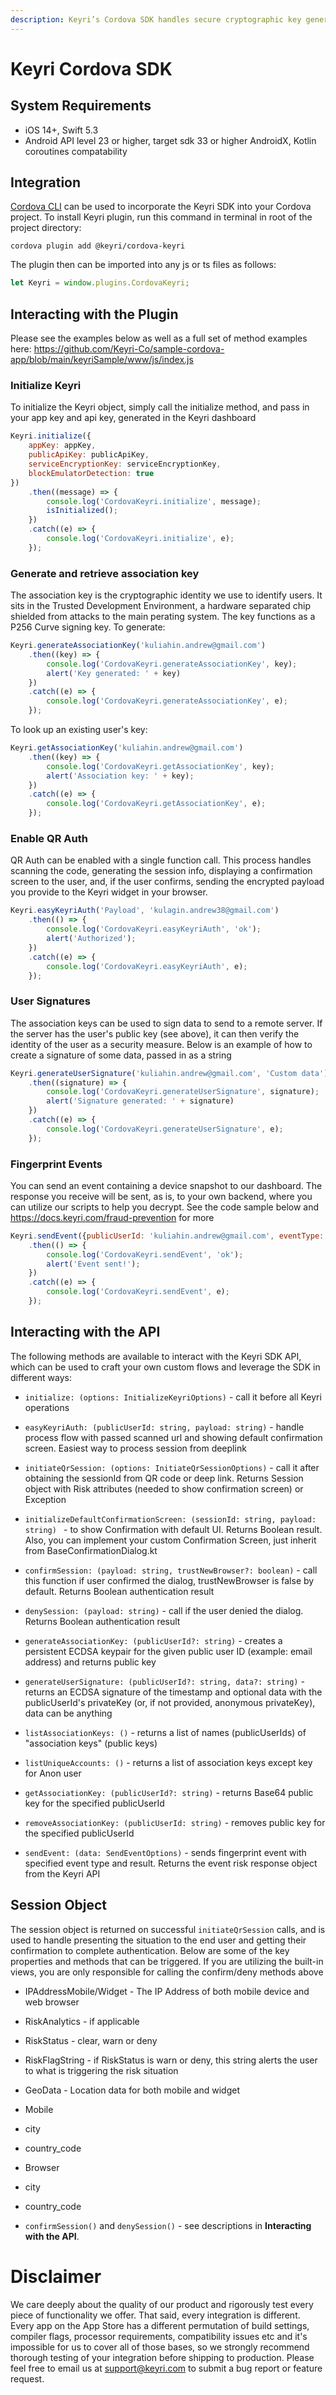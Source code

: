 ```yaml
---
description: Keyri’s Cordova SDK handles secure cryptographic key generation, key storage, encryption, API communications, and other functions for authentication and fraud prevention.
---
```


# Keyri Cordova SDK

## System Requirements

* iOS 14+, Swift 5.3
* Android API level 23 or higher, target sdk 33 or higher AndroidX, Kotlin coroutines compatability

## Integration

[Cordova CLI](https://cordova.apache.org/docs/en/latest/guide/cli/installation.html) can be used to incorporate the Keyri SDK into your Cordova project.
To install Keyri plugin, run this command in terminal in root of the project directory:

```shell copy
cordova plugin add @keyri/cordova-keyri
```

The plugin then can be imported into any js or ts files as follows:

```javascript copy
let Keyri = window.plugins.CordovaKeyri;
```

## Interacting with the Plugin

Please see the examples below as well as a full set of method examples
here: https://github.com/Keyri-Co/sample-cordova-app/blob/main/keyriSample/www/js/index.js

### Initialize Keyri

To initialize the Keyri object, simply call the initialize method, and pass in your app key and api key, generated in
the Keyri dashboard

```javascript copy
Keyri.initialize({
    appKey: appKey,
    publicApiKey: publicApiKey,
    serviceEncryptionKey: serviceEncryptionKey,
    blockEmulatorDetection: true
})
    .then((message) => {
        console.log('CordovaKeyri.initialize', message);
        isInitialized();
    })
    .catch((e) => {
        console.log('CordovaKeyri.initialize', e);
    });
```

### Generate and retrieve association key

The association key is the cryptographic identity we use to identify users. It sits in the Trusted Development
Environment, a hardware separated chip shielded from attacks to the main perating system. The key functions as a P256
Curve signing key. To generate:

```javascript copy
Keyri.generateAssociationKey('kuliahin.andrew@gmail.com')
    .then((key) => {
        console.log('CordovaKeyri.generateAssociationKey', key);
        alert('Key generated: ' + key)
    })
    .catch((e) => {
        console.log('CordovaKeyri.generateAssociationKey', e);
    });
```

To look up an existing user's key:

```javascript copy
Keyri.getAssociationKey('kuliahin.andrew@gmail.com')
    .then((key) => {
        console.log('CordovaKeyri.getAssociationKey', key);
        alert('Association key: ' + key);
    })
    .catch((e) => {
        console.log('CordovaKeyri.getAssociationKey', e);
    });
```

### Enable QR Auth

QR Auth can be enabled with a single function call. This process handles scanning the code, generating the session info,
displaying a confirmation screen to the user, and, if the user confirms, sending the encrypted payload you provide to
the Keyri widget in your browser.

```javascript copy
Keyri.easyKeyriAuth('Payload', 'kulagin.andrew38@gmail.com')
    .then(() => {
        console.log('CordovaKeyri.easyKeyriAuth', 'ok');
        alert('Authorized');
    })
    .catch((e) => {
        console.log('CordovaKeyri.easyKeyriAuth', e);
    });
```

### User Signatures

The association keys can be used to sign data to send to a remote server. If the server has the user's public key (see
above), it can then verify the identity of the user as a security measure. Below is an example of how to create a
signature of some data, passed in as a string

```javascript copy
Keyri.generateUserSignature('kuliahin.andrew@gmail.com', 'Custom data')
    .then((signature) => {
        console.log('CordovaKeyri.generateUserSignature', signature);
        alert('Signature generated: ' + signature)
    })
    .catch((e) => {
        console.log('CordovaKeyri.generateUserSignature', e);
    });
```

### Fingerprint Events

You can send an event containing a device snapshot to our dashboard. The response you receive will be sent, as
is, to your own backend, where you can utilize our scripts to help you decrypt. See the code sample below
and https://docs.keyri.com/fraud-prevention for more

```javascript copy
Keyri.sendEvent({publicUserId: 'kuliahin.andrew@gmail.com', eventType: 'visits', success: true})
    .then(() => {
        console.log('CordovaKeyri.sendEvent', 'ok');
        alert('Event sent!');
    })
    .catch((e) => {
        console.log('CordovaKeyri.sendEvent', e);
    });
```

## Interacting with the API

The following methods are available to interact with the Keyri SDK API, which can be used to craft your own custom flows and leverage the SDK in different ways:

- `initialize: (options: InitializeKeyriOptions)` - call it before all Keyri operations

- `easyKeyriAuth: (publicUserId: string, payload: string)` - handle process flow with passed scanned url and showing default confirmation screen. Easiest way to process session from deeplink

- `initiateQrSession: (options: InitiateQrSessionOptions)` - call it after obtaining the sessionId from QR code or deep link. Returns Session object with Risk attributes (needed to show confirmation screen) or Exception

- `initializeDefaultConfirmationScreen: (sessionId: string, payload: string) ` - to show Confirmation with default UI. Returns Boolean result. Also, you can implement your custom Confirmation Screen, just inherit from BaseConfirmationDialog.kt

- `confirmSession: (payload: string, trustNewBrowser?: boolean)` - call this function if user confirmed the dialog, trustNewBrowser is false by default. Returns Boolean authentication result

- `denySession: (payload: string)` - call if the user denied the dialog. Returns Boolean authentication result

- `generateAssociationKey: (publicUserId?: string)` - creates a persistent ECDSA keypair for the given public user ID (example: email address) and returns public key

- `generateUserSignature: (publicUserId?: string, data?: string)` - returns an ECDSA signature of the timestamp and optional data with the publicUserId's privateKey (or, if not provided, anonymous privateKey), data can be anything

- `listAssociationKeys: ()` - returns a list of names (publicUserIds) of "association keys" (public keys)

- `listUniqueAccounts: ()` - returns a list of association keys except key for Anon user

- `getAssociationKey: (publicUserId?: string)` - returns Base64 public key for the specified publicUserId

- `removeAssociationKey: (publicUserId: string)` - removes public key for the specified publicUserId

- `sendEvent: (data: SendEventOptions)` - sends fingerprint event with specified event type and result. Returns the event risk response object from the Keyri API

## Session Object

The session object is returned on successful `initiateQrSession` calls, and is used to handle presenting the situation to the end user and getting their confirmation to complete authentication. Below are some of the key properties and methods that can be triggered. If you are utilizing the built-in views, you are only responsible for calling the confirm/deny methods above

- IPAddressMobile/Widget - The IP Address of both mobile device and web browser

- RiskAnalytics - if applicable

- RiskStatus - clear, warn or deny

- RiskFlagString - if RiskStatus is warn or deny, this string alerts the user to what is triggering the risk situation

- GeoData - Location data for both mobile and widget

- Mobile

- city

- country_code

- Browser

- city

- country_code

- `confirmSession()` and `denySession()` - see descriptions in **Interacting with the API**.

# Disclaimer

We care deeply about the quality of our product and rigorously test every piece of functionality we offer. That said, every integration is different. Every app on the App Store has a different permutation of build settings, compiler flags, processor requirements, compatibility issues etc and it's impossible for us to cover all of those bases, so we strongly recommend thorough testing of your integration before shipping to production. Please feel free to email us at support@keyri.com to submit a bug report or feature request.
